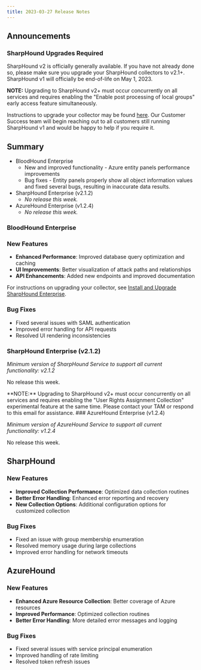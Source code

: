 ```yaml
---
title: 2023-03-27 Release Notes
---
```

## Announcements

### SharpHound Upgrades Required

SharpHound v2 is officially generally available. If you have not already done so, please make sure you upgrade your SharpHound collectors to v2.1+. SharpHound v1 will officially be end-of-life on May 1, 2023.

**NOTE:** Upgrading to SharpHound v2+ must occur concurrently on all services and requires enabling the "Enable post processing of local groups" early access feature simultaneously.

Instructions to upgrade your collector may be found [here](/install-data-collector/install-sharphound/installation-upgrade). Our Customer Success team will begin reaching out to all customers still running SharpHound v1 and would be happy to help if you require it.

## Summary

* BloodHound Enterprise
    * New and improved functionality - Azure entity panels performance improvements
    * Bug fixes - Entity panels properly show all object information values and fixed several bugs, resulting in inaccurate data results.
* SharpHound Enterprise (v2.1.2)
    * _No release this week._
* AzureHound Enterprise (v1.2.4)
    * _No release this week._

### BloodHound Enterprise

### New Features

- **Enhanced Performance**: Improved database query optimization and caching
- **UI Improvements**: Better visualization of attack paths and relationships
- **API Enhancements**: Added new endpoints and improved documentation

For instructions on upgrading your collector, see [Install and Upgrade SharpHound Enterprise](/install-data-collector/install-sharphound/installation-upgrade).

### Bug Fixes

- Fixed several issues with SAML authentication
- Improved error handling for API requests
- Resolved UI rendering inconsistencies

### SharpHound Enterprise (v2.1.2)

_Minimum version of SharpHound Service to support all current functionality: v2.1.2_

No release this week.

<Info>
**NOTE:** Upgrading to SharpHound v2+ must occur concurrently on all services and requires enabling the "User Rights Assignment Collection" experimental feature at the same time. Please contact your TAM or respond to this email for assistance.
</Info>
### AzureHound Enterprise (v1.2.4)

_Minimum version of AzureHound Service to support all current functionality: v1.2.4_

No release this week.

## SharpHound

### New Features

- **Improved Collection Performance**: Optimized data collection routines
- **Better Error Handling**: Enhanced error reporting and recovery
- **New Collection Options**: Additional configuration options for customized collection

### Bug Fixes

- Fixed an issue with group membership enumeration
- Resolved memory usage during large collections
- Improved error handling for network timeouts

## AzureHound

### New Features

- **Enhanced Azure Resource Collection**: Better coverage of Azure resources
- **Improved Performance**: Optimized collection routines
- **Better Error Handling**: More detailed error messages and logging

### Bug Fixes

- Fixed several issues with service principal enumeration
- Improved handling of rate limiting
- Resolved token refresh issues

